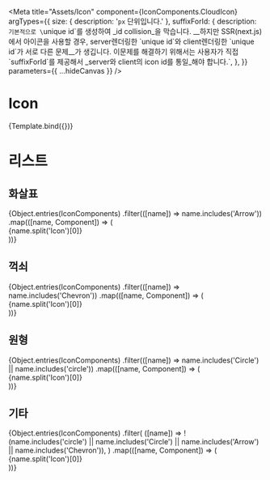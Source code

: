 
<Meta
  title="Assets/Icon"
  component={IconComponents.CloudIcon}
  argTypes={{
    size: { description: '`px` 단위입니다.' },
    suffixForId: {
      description: `기본적으로 \`unique id\`를 생성하여 _id collision_을 막습니다. __하지만 SSR(next.js)에서 아이콘을 사용할 경우, server렌더링한 \`unique id\`와 client렌더링한 \`unique id\`가 서로 다른 문제__가 생깁니다. 이문제를 해결하기 위해서는 사용자가 직접 \`suffixForId\`를 제공해서 _server와 client의 icon id를 통일_해야 합니다.`,
    },
  }}
  parameters={{ ...hideCanvas }}
/>


# Icon

<Canvas>
  <Story name="cloud" args={{ size: 32, fillColor: '#000000' }}>
    {Template.bind({})}
  </Story>
</Canvas>

<ArgsTable story="cloud" />

# 리스트

## 화살표

<Story name="arrow">
  <Icons>
    {Object.entries(IconComponents)
      .filter(([name]) => name.includes('Arrow'))
      .map(([name, Component]) => (
        <div key={name}>
          <Component size={32} fillColor={'#000000'} />
          <span>{name.split('Icon')[0]}</span>
        </div>
      ))}
  </Icons>
</Story>

## 꺽쇠

<Story name="chevron">
  <Icons>
    {Object.entries(IconComponents)
      .filter(([name]) => name.includes('Chevron'))
      .map(([name, Component]) => (
        <div key={name}>
          <Component size={32} fillColor={'#000000'} />
          <span>{name.split('Icon')[0]}</span>
        </div>
      ))}
  </Icons>
</Story>

## 원형

<Story name="circle">
  <Icons>
    {Object.entries(IconComponents)
      .filter(([name]) => name.includes('Circle') || name.includes('circle'))
      .map(([name, Component]) => (
        <div key={name}>
          <Component size={32} fillColor={'#000000'} />
          <span>{name.split('Icon')[0]}</span>
        </div>
      ))}
  </Icons>
</Story>

## 기타

<Story name="others">
  <Icons>
    {Object.entries(IconComponents)
      .filter(
        ([name]) =>
          !(name.includes('circle') || name.includes('Circle') || name.includes('Arrow') || name.includes('Chevron')),
      )
      .map(([name, Component]) => (
        <div key={name}>
          <Component size={32} fillColor={'#000000'} />
          <span>{name.split('Icon')[0]}</span>
        </div>
      ))}
  </Icons>
</Story>
